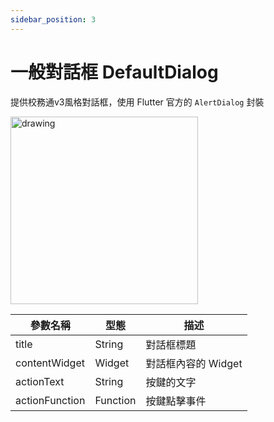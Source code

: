 ```yaml
---
sidebar_position: 3
---
```


# 一般對話框 DefaultDialog

提供校務通v3風格對話框，使用 Flutter 官方的 `AlertDialog` 封裝

 <img src="../../img/widgets/default_dialog.jpg" alt="drawing" width="300"/>

| 參數名稱                         | 型態                             | 描述                             |
| ------------------------------- | ------------------------------- | ------------------------------- |
| title | String | 對話框標題 |
| contentWidget | Widget | 對話框內容的 Widget |
| actionText | String | 按鍵的文字 |
| actionFunction | Function | 按鍵點擊事件 |